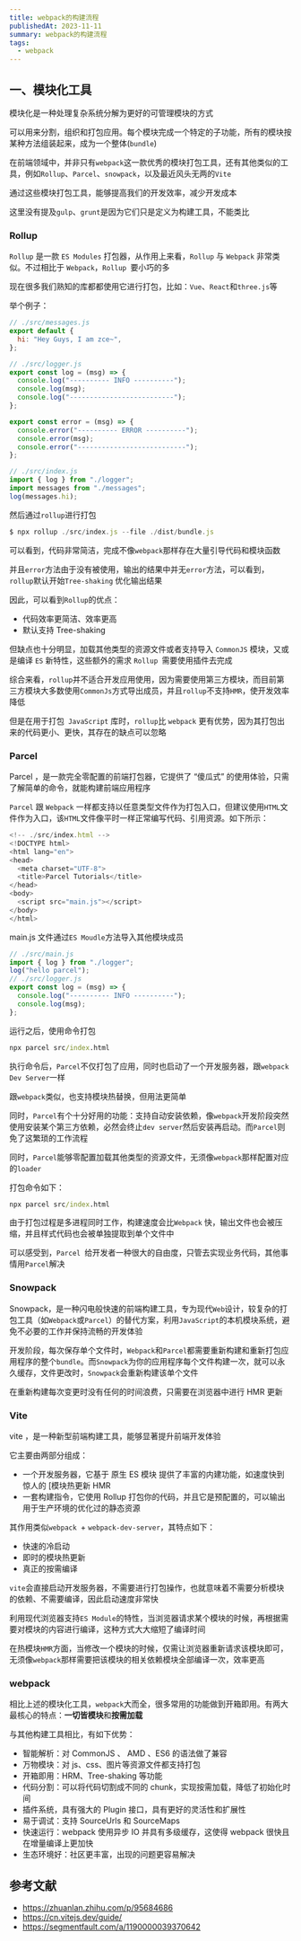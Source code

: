 ```yaml
---
title: webpack的构建流程
publishedAt: 2023-11-11
summary: webpack的构建流程
tags:
  - webpack
---
```


## 一、模块化工具

模块化是一种处理复杂系统分解为更好的可管理模块的方式

可以用来分割，组织和打包应用。每个模块完成一个特定的子功能，所有的模块按某种方法组装起来，成为一个整体(`bundle`)

在前端领域中，并非只有`webpack`这一款优秀的模块打包工具，还有其他类似的工具，例如`Rollup`、`Parcel`、`snowpack`，以及最近风头无两的`Vite`

通过这些模块打包工具，能够提高我们的开发效率，减少开发成本

这里没有提及`gulp`、`grunt`是因为它们只是定义为构建工具，不能类比

### Rollup

`Rollup` 是一款 `ES Modules` 打包器，从作用上来看，`Rollup` 与 `Webpack` 非常类似。不过相比于 `Webpack`，`Rollup `要小巧的多

现在很多我们熟知的库都都使用它进行打包，比如：`Vue`、`React`和`three.js`等

举个例子：

```js
// ./src/messages.js
export default {
  hi: "Hey Guys, I am zce~",
};

// ./src/logger.js
export const log = (msg) => {
  console.log("---------- INFO ----------");
  console.log(msg);
  console.log("--------------------------");
};

export const error = (msg) => {
  console.error("---------- ERROR ----------");
  console.error(msg);
  console.error("---------------------------");
};

// ./src/index.js
import { log } from "./logger";
import messages from "./messages";
log(messages.hi);
```

然后通过`rollup`进行打包

```js
$ npx rollup ./src/index.js --file ./dist/bundle.js
```

可以看到，代码非常简洁，完成不像`webpack`那样存在大量引导代码和模块函数

并且`error`方法由于没有被使用，输出的结果中并无`error`方法，可以看到，`rollup`默认开始`Tree-shaking` 优化输出结果

因此，可以看到`Rollup`的优点：

- 代码效率更简洁、效率更高
- 默认支持 Tree-shaking

但缺点也十分明显，加载其他类型的资源文件或者支持导入 `CommonJS` 模块，又或是编译 `ES` 新特性，这些额外的需求 `Rollup `需要使用插件去完成

综合来看，`rollup`并不适合开发应用使用，因为需要使用第三方模块，而目前第三方模块大多数使用`CommonJs`方式导出成员，并且`rollup`不支持`HMR`，使开发效率降低

但是在用于打包` JavaScript` 库时，`rollup`比 `webpack` 更有优势，因为其打包出来的代码更小、更快，其存在的缺点可以忽略

### Parcel

Parcel ，是一款完全零配置的前端打包器，它提供了 “傻瓜式” 的使用体验，只需了解简单的命令，就能构建前端应用程序

`Parcel` 跟 `Webpack` 一样都支持以任意类型文件作为打包入口，但建议使用`HTML`文件作为入口，该`HTML`文件像平时一样正常编写代码、引用资源。如下所示：

```js
<!-- ./src/index.html -->
<!DOCTYPE html>
<html lang="en">
<head>
  <meta charset="UTF-8">
  <title>Parcel Tutorials</title>
</head>
<body>
  <script src="main.js"></script>
</body>
</html>
```

main.js 文件通过`ES Moudle`方法导入其他模块成员

```js
// ./src/main.js
import { log } from "./logger";
log("hello parcel");
// ./src/logger.js
export const log = (msg) => {
  console.log("---------- INFO ----------");
  console.log(msg);
};
```

运行之后，使用命令打包

```cmd
npx parcel src/index.html
```

执行命令后，`Parcel`不仅打包了应用，同时也启动了一个开发服务器，跟`webpack Dev Server`一样

跟`webpack`类似，也支持模块热替换，但用法更简单

同时，`Parcel`有个十分好用的功能：支持自动安装依赖，像`webpack`开发阶段突然使用安装某个第三方依赖，必然会终止`dev server`然后安装再启动。而`Parcel`则免了这繁琐的工作流程

同时，`Parcel`能够零配置加载其他类型的资源文件，无须像`webpack`那样配置对应的`loader`

打包命令如下：

```cmd
npx parcel src/index.html
```

由于打包过程是多进程同时工作，构建速度会比`Webpack` 快，输出文件也会被压缩，并且样式代码也会被单独提取到单个文件中

可以感受到，`Parcel `给开发者一种很大的自由度，只管去实现业务代码，其他事情用`Parcel`解决

### Snowpack

Snowpack，是一种闪电般快速的前端构建工具，专为现代`Web`设计，较复杂的打包工具（如`Webpack`或`Parcel`）的替代方案，利用`JavaScript`的本机模块系统，避免不必要的工作并保持流畅的开发体验

开发阶段，每次保存单个文件时，`Webpack`和`Parcel`都需要重新构建和重新打包应用程序的整个`bundle`。而`Snowpack`为你的应用程序每个文件构建一次，就可以永久缓存，文件更改时，`Snowpack`会重新构建该单个文件

在重新构建每次变更时没有任何的时间浪费，只需要在浏览器中进行 HMR 更新

### Vite

vite ，是一种新型前端构建工具，能够显著提升前端开发体验

它主要由两部分组成：

- 一个开发服务器，它基于 原生 ES 模块 提供了丰富的内建功能，如速度快到惊人的 [模块热更新 HMR
- 一套构建指令，它使用 Rollup 打包你的代码，并且它是预配置的，可以输出用于生产环境的优化过的静态资源

其作用类似`webpack `+ `webpack-dev-server`，其特点如下：

- 快速的冷启动
- 即时的模块热更新
- 真正的按需编译

`vite`会直接启动开发服务器，不需要进行打包操作，也就意味着不需要分析模块的依赖、不需要编译，因此启动速度非常快

利用现代浏览器支持`ES Module`的特性，当浏览器请求某个模块的时候，再根据需要对模块的内容进行编译，这种方式大大缩短了编译时间

在热模块`HMR`方面，当修改一个模块的时候，仅需让浏览器重新请求该模块即可，无须像`webpack`那样需要把该模块的相关依赖模块全部编译一次，效率更高

### webpack

相比上述的模块化工具，`webpack`大而全，很多常用的功能做到开箱即用。有两大最核心的特点：**一切皆模块**和**按需加载**

与其他构建工具相比，有如下优势：

- 智能解析：对 CommonJS 、 AMD 、ES6 的语法做了兼容
- 万物模块：对 js、css、图片等资源文件都支持打包
- 开箱即用：HRM、Tree-shaking 等功能
- 代码分割：可以将代码切割成不同的 chunk，实现按需加载，降低了初始化时间
- 插件系统，具有强大的 Plugin 接口，具有更好的灵活性和扩展性
- 易于调试：支持 SourceUrls 和 SourceMaps
- 快速运行：webpack 使用异步 IO 并具有多级缓存，这使得 webpack 很快且在增量编译上更加快
- 生态环境好：社区更丰富，出现的问题更容易解决

## 参考文献

- https://zhuanlan.zhihu.com/p/95684686
- https://cn.vitejs.dev/guide/
- https://segmentfault.com/a/1190000039370642
